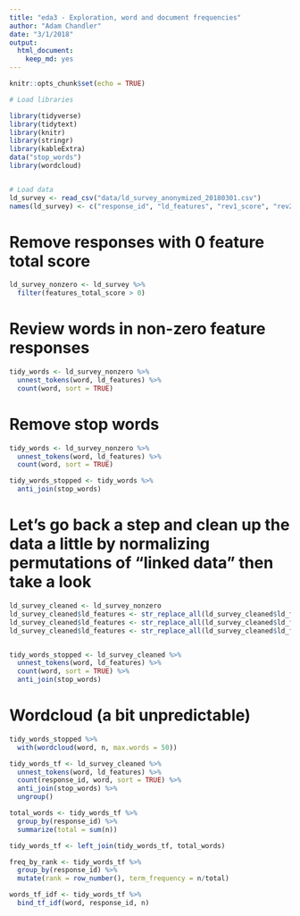 ```yaml
---
title: "eda3 - Exploration, word and document frequencies"
author: "Adam Chandler"
date: "3/1/2018"
output: 
  html_document: 
    keep_md: yes
---
```


```r
knitr::opts_chunk$set(echo = TRUE)
```

```r

# Load libraries

library(tidyverse)
library(tidytext)
library(knitr)
library(stringr)
library(kableExtra)
data("stop_words")
library(wordcloud)


# Load data
ld_survey <- read_csv("data/ld_survey_anonymized_20180301.csv")
names(ld_survey) <- c("response_id", "ld_features", "rev1_score", "rev2_score", "rev3_score", "rev4_score", "features_total_score")

```


# Remove responses with 0 feature total score

```r

ld_survey_nonzero <- ld_survey %>%
  filter(features_total_score > 0)

```

# Review words in non-zero feature responses

```r

tidy_words <- ld_survey_nonzero %>% 
  unnest_tokens(word, ld_features) %>%
  count(word, sort = TRUE)


```

# Remove stop words

```r

tidy_words <- ld_survey_nonzero %>% 
  unnest_tokens(word, ld_features) %>%
  count(word, sort = TRUE)

tidy_words_stopped <- tidy_words %>%
  anti_join(stop_words)

```


# Let's go back a step and clean up the data a little by normalizing permutations of "linked data" then take a look

```r
ld_survey_cleaned <- ld_survey_nonzero
ld_survey_cleaned$ld_features <- str_replace_all(ld_survey_cleaned$ld_features, "linked data", "linked_data")
ld_survey_cleaned$ld_features <- str_replace_all(ld_survey_cleaned$ld_features, "linked open data", "linked_data")
ld_survey_cleaned$ld_features <- str_replace_all(ld_survey_cleaned$ld_features, "lod", "linked_data")


tidy_words_stopped <- ld_survey_cleaned %>% 
  unnest_tokens(word, ld_features) %>%
  count(word, sort = TRUE) %>%
  anti_join(stop_words) 


```

# Wordcloud (a bit unpredictable)

```r

tidy_words_stopped %>%
  with(wordcloud(word, n, max.words = 50))

```


```r

tidy_words_tf <- ld_survey_cleaned %>% 
  unnest_tokens(word, ld_features) %>%
  count(response_id, word, sort = TRUE) %>%
  anti_join(stop_words) %>%
  ungroup()

total_words <- tidy_words_tf %>%
  group_by(response_id) %>%
  summarize(total = sum(n))

tidy_words_tf <- left_join(tidy_words_tf, total_words)

freq_by_rank <- tidy_words_tf %>%
  group_by(response_id) %>%
  mutate(rank = row_number(), term_frequency = n/total)

words_tf_idf <- tidy_words_tf %>%
  bind_tf_idf(word, response_id, n)

```





